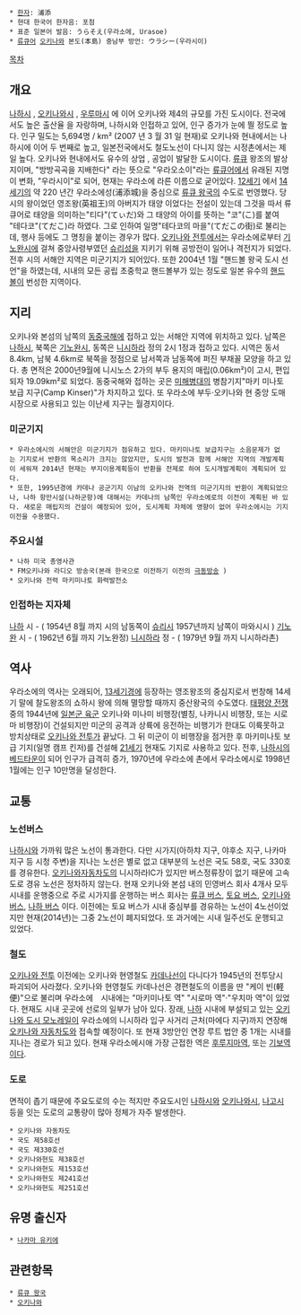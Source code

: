  * [[한자]]: 浦添
 * 현대 한국어 한자음: 포첨
 * 표준 일본어 발음: うらそえ(우라소에, Urasoe)
 * [[류큐어]] [[오키나와]] 본도(本島) 중남부 방언: ウラシー(우라시이)

[[목차]]

== 개요 ==
[[나하]]시 , [[오키나와]]시 , [[우루마]]시 에 이어 오키나와 제4의 규모를 가진 도시이다. 전국에서도 높은 출산율 을 자랑하며, 나하시와 인접하고 있어, 인구 증가가 눈에 띌 정도로 높다. 인구 밀도는 5,694명 / km² (2007 년 3 월 31 일 현재)로 오키나와 현내에서는 나하시에 이어 두 번째로 높고, 일본전국에서도 철도노선이 다니지 않는 시정촌에서는 제일 높다. 오키나와 현내에서도 유수의 상업 , 공업이 발달한 도시이다.
[[류큐]] 왕조의 발상지이며, "방방곡곡을 지배한다" 라는 뜻으로 "우라오소이"라는 [[류큐어]]에서 유래된 지명이 변화, "우라시이"로 되어, 현재는 우라소에 라른 이름으로 굳어있다.
[[12세기]] 에서 [[14세기]]의 약 220 년간 우라소에성(浦添城)을 중심으로 [[류큐 왕국]]의 수도로 번영했다. 당시의 왕이었던 영조왕(英祖王)의 아버지가 태양 이었다는 전설이 있는데 그것을 따서 류큐어로 태양을 의미하는"티다"(てぃだ)와 그 태양의 아이를 뜻하는 "코"(こ)를 붙여 "테다코"(てだこ)라 하였다. 그로 인하여 일명"테다코의 마을"(てだこの街)로 불리는데, 행사 등에도 그 명칭을 붙이는 경우가 많다.
[[오키나와 전투]]에서는 우라소에로부터 [[기노완]]시에 걸쳐 중앙사령부였던 [[슈리성]]을 지키기 위해 공방전이 일어나 격전지가 되었다. 전후 시의 서해안 지역은 미군기지가 되어있다.
또한 2004년 1월 "핸드볼 왕국 도시 선언"을 하였는데, 시내의 모든 공립 초중학교 핸드볼부가 있는 정도로 일본 유수의 [[핸드볼]]이 번성한 지역이다.

== 지리 ==
오키나와 본섬의 남쪽의 [[동중국해]]에 접하고 있는 서해안 지역에 위치하고 있다. 남쪽은 [[나하]]시, 북쪽은 [[기노완]]시, 동쪽은 [[니시하라]] 정의 2시 1정과 접하고 있다. 시역은 동서 8.4km, 남북 4.6km로 북쪽을 정점으로 남서쪽과 남동쪽에 퍼진 부채꼴 모양을 하고 있다. 총 면적은 2000년9월에 니시노스 2가의 부두 용지의 매립(0.06km²)이 고시, 편입되자 19.09km²로 되었다. 동중국해와 접하는 곳은 [[미해병대]]의 병참기지"마키 미나토 보급 지구(Camp Kinser)"가 차지하고 있다. 또 우라소에 부두·오키나와 현 중앙 도매 시장으로 사용되고 있는 이난세 지구는 월경지이다.

=== 미군기지 ===
 * 우라소에시의 서해안은 미군기지가 점유하고 있다. 마키미나토 보급지구는 소음문제가 없는 기지로서 반환의 목소리가 크지는 않았지만, 도시의 발전과 함께 서해안 지역의 개발계획이 세워져 2014년 현재는 부지이용계획등이 반환을 전제로 하여 도시개발계획이 계획되어 있다.
 * 또한, 1995년경에 카데나 공군기지 이남의 오키나와 전역의 미군기지의 반환이 계획되었으나, 나하 항만시설(나하군항)에 대해서는 카데나의 남쪽인 우라소에로의 이전이 계획된 바 있다. 새로운 매립지의 건설이 예정되어 있어, 도시계획 자체에 영향이 없어 우라소에시는 기지이전을 수용했다.

=== 주요시설 ===
 * 나하 미국 총영사관
 * FM오키나와 라디오 방송국(본래 한국으로 이전하기 이전의 [[극동방송]] )
 * 오키나와 전력 마키미나토 화력발전소

=== 인접하는 지자체 ===
[[나하]] 시 - ( 1954년 8월 까지 시의 남동쪽이 ​​[[슈리]]시 1957년까지 남쪽이 마와시시 )
[[기노완]] 시 - ( 1962년 6월 까지 기노완정)
[[니시하라]] 정 - ( 1979년 9월 까지 니시하라촌)

== 역사 ==
우라소에의 역사는 오래되어, [[13세기]]경에 등장하는 영조왕조의 중심지로서 번창해 14세기 말에 찰도왕조의 쇼하시 왕에 의해 멸망할 때까지 중산왕국의 수도였다.
[[태평양 전쟁]] 중의 1944년에 [[일본군 육군]] 오키나와 미나미 비행장(별칭, 나카니시 비행장, 또는 시로마 비행장)이 건설되지만 미군의 공격과 상륙에 응전하는 비행기가 한대도 이륙못하고 방치상태로 [[오키나와 전투]]가 끝났다. 그 뒤 미군이 이 비행장을 점거한 후 마키미나토 보급 기지(일명 캠프 킨저)를 건설해 [[21세기]] 현재도 기지로 사용하고 있다.
전후, [[나하]]시의 [[베드타운]]이 되어 인구가 급격히 증가, 1970년에 우라소에 촌에서 우라소에시로 1998년 1월에는 인구 10만명을 달성한다.

== 교통 ==

=== 노선버스 ===
[[나하]]시와 가까워 많은 노선이 통과한다. 다만 시가지(아하챠 지구, 야후소 지구, 나카마 지구 등 시청 주변)을 지나는 노선은 별로 없고 대부분의 노선은 국도 58호, 국도 330호를 경유한다.  [[오키나와자동차도]]의 니시하라IC가 있지만 버스정류장이 없기 때문에 고속도로 경유 노선은 정차하지 않는다.
현재 오키나와 본섬 내의 민영버스 회사 4개사 모두 시내를 운행중으로 주로 시가지를 운행하는 버스 회사는 [[류큐 버스]], [[토요 버스]], [[오키나와 버스]], [[나하 버스]] 이다.
이전에는 토요 버스가 시내 중심부를 경유하는 노선이 4노선이었지만 현재(2014년)는 그중 2노선이 폐지되었다. 또 과거에는 시내 일주선도 운행되고 있었다.

=== 철도 ===
[[오키나와 전투]] 이전에는 오키나와 현영철도 [[카데나]]선이 다니다가 1945년의 전투당시 파괴되어 사라졌다. 오키나와 현영철도 카데나선은 경편철도의 이름을 딴 "케이 빈(軽便)"으로 불리며 우라소에　시내에는 "마키미나토 역" "시로마 역"·"우치마 역"이 있었다. 현재도 시내 곳곳에 선로의 일부가 남아 있다.
장래, [[나하]] 시내에 부설되고 있는 [[오키나와 도시 모노레일]]이 우라소에의 니시하라 입구 사거리 근처(마에다 지구)까지 연장해 [[오키나와 자동차도]]와 접속할 예정이다. 또 현재 3방안인 연장 루트 법안 중 1개는 시내를 지나는 경로가 되고 있다. 현재 우라소에시애 가장 근접한 역은 [[후루지마역]], 또는 [[기보역]]이다.

=== 도로 ===
면적이 좁기 때문에 주요도로의 수는 적지만  주요도시인 [[나하]]시와 [[오키나와]]시, [[나고]]시 등을 잇는 도로의 교통량이 많아 정체가 자주 발생한다. 
 * 오키나와 자동차도
 * 국도 제58호선
 * 국도 제330호선
 * 오키나와현도 제38호선
 * 오키나와현도 제153호선
 * 오키나와현도 제241호선
 * 오키나와현도 제251호선

== 유명 출신자 ==
 * [[나카마 유키에]]


== 관련항목 ==
 * [[류큐 왕국]]
 * [[오키나와]]

